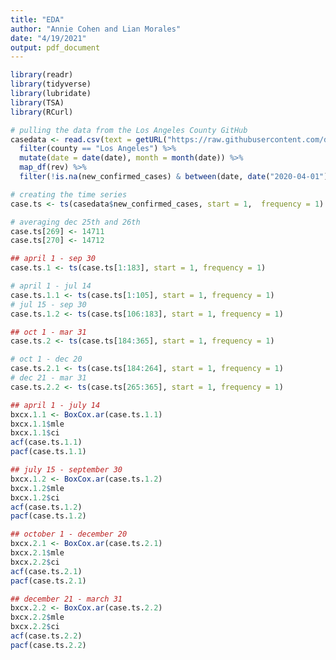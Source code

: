 ```yaml
---
title: "EDA"
author: "Annie Cohen and Lian Morales"
date: "4/19/2021"
output: pdf_document
---
```


```r
library(readr)
library(tidyverse)
library(lubridate)
library(TSA)
library(RCurl)
```

```r
# pulling the data from the Los Angeles County GitHub
casedata <- read.csv(text = getURL("https://raw.githubusercontent.com/datadesk/california-coronavirus-data/master/latimes-county-totals.csv")) %>%
  filter(county == "Los Angeles") %>%
  mutate(date = date(date), month = month(date)) %>%
  map_df(rev) %>%
  filter(!is.na(new_confirmed_cases) & between(date, date("2020-04-01"),date("2021-03-31")))

# creating the time series
case.ts <- ts(casedata$new_confirmed_cases, start = 1,  frequency = 1)

# averaging dec 25th and 26th
case.ts[269] <- 14711
case.ts[270] <- 14712

## april 1 - sep 30
case.ts.1 <- ts(case.ts[1:183], start = 1, frequency = 1)

# april 1 - jul 14
case.ts.1.1 <- ts(case.ts[1:105], start = 1, frequency = 1)
# jul 15 - sep 30
case.ts.1.2 <- ts(case.ts[106:183], start = 1, frequency = 1)

## oct 1 - mar 31
case.ts.2 <- ts(case.ts[184:365], start = 1, frequency = 1)

# oct 1 - dec 20
case.ts.2.1 <- ts(case.ts[184:264], start = 1, frequency = 1)
# dec 21 - mar 31
case.ts.2.2 <- ts(case.ts[265:365], start = 1, frequency = 1)

```

```r
## april 1 - july 14
bxcx.1.1 <- BoxCox.ar(case.ts.1.1)
bxcx.1.1$mle
bxcx.1.1$ci
acf(case.ts.1.1)
pacf(case.ts.1.1)

## july 15 - september 30
bxcx.1.2 <- BoxCox.ar(case.ts.1.2)
bxcx.1.2$mle
bxcx.1.2$ci
acf(case.ts.1.2)
pacf(case.ts.1.2)

## october 1 - december 20
bxcx.2.1 <- BoxCox.ar(case.ts.2.1)
bxcx.2.1$mle
bxcx.2.2$ci
acf(case.ts.2.1)
pacf(case.ts.2.1)

## december 21 - march 31
bxcx.2.2 <- BoxCox.ar(case.ts.2.2)
bxcx.2.2$mle
bxcx.2.2$ci
acf(case.ts.2.2)
pacf(case.ts.2.2)
```

